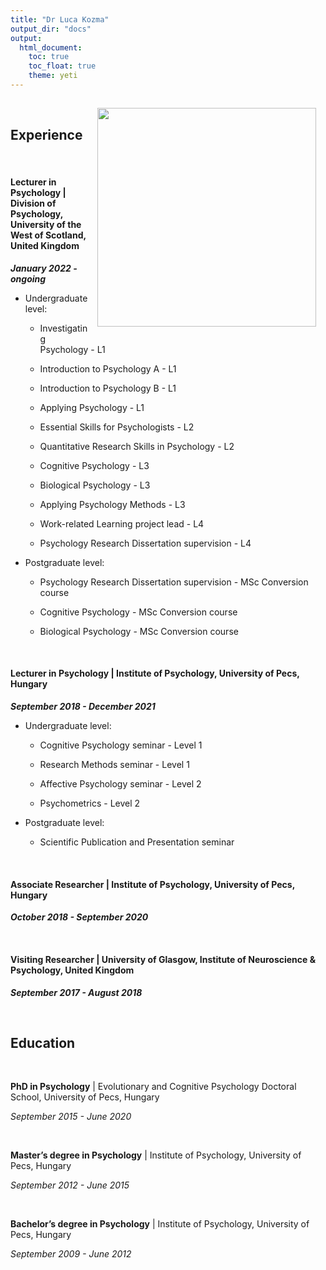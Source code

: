 ```yaml
---
title: "Dr Luca Kozma"
output_dir: "docs"  
output:
  html_document:
    toc: true
    toc_float: true
    theme: yeti
---
```


<img style="float: right; padding: 15px;" src="1.jpg" width = "350">

<br>

## Experience

<br>

#### **Lecturer in Psychology** \| Division of Psychology, University of the West of Scotland, United Kingdom 

***January 2022 - ongoing***

-   Undergraduate level:

    + Investigating Psychology - L1
    
    + Introduction to Psychology A - L1
    
    + Introduction to Psychology B - L1
    
    + Applying Psychology - L1
    
    + Essential Skills for Psychologists - L2
    
    + Quantitative Research Skills in Psychology - L2
    
    + Cognitive Psychology - L3
    
    + Biological Psychology - L3
    
    + Applying Psychology Methods - L3
    
    + Work-related Learning project lead - L4
    
    + Psychology Research Dissertation supervision - L4

-   Postgraduate level:

    + Psychology Research Dissertation supervision - MSc Conversion course
    
    + Cognitive Psychology - MSc Conversion course
    
    + Biological Psychology - MSc Conversion course

<br>

#### **Lecturer in Psychology** \| Institute of Psychology, University of Pecs, Hungary

***September 2018 - December 2021***

-   Undergraduate level:

    -   Cognitive Psychology seminar - Level 1
    
    -   Research Methods seminar - Level 1
    
    -   Affective Psychology seminar - Level 2
    
    -   Psychometrics - Level 2

-   Postgraduate level:

    -   Scientific Publication and Presentation seminar
    
<br>

#### **Associate Researcher** \| Institute of Psychology, University of Pecs, Hungary

***October 2018 - September 2020***

<br>

#### **Visiting Researcher** \| University of Glasgow, Institute of Neuroscience & Psychology, United Kingdom

***September 2017 - August 2018***

<br>

## Education

<br>

**PhD in Psychology** \| Evolutionary and Cognitive Psychology Doctoral School, University of Pecs, Hungary 

*September 2015 - June 2020*

<br>

**Master's degree in Psychology** \| Institute of Psychology, University of Pecs, Hungary

*September 2012 - June 2015*

<br>

**Bachelor's degree in Psychology** \| Institute of Psychology, University of Pecs, Hungary 

*September 2009 - June 2012*